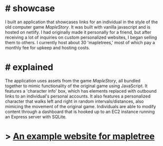 
# # showcase

I built an application that showcases links for an individual in the style of the old computer game *MapleStory*. It was built with vanilla javascript and is hosted on netlify. I had originally made it personally for a friend, but after receiving a lot of inquiries on custom personalized websites, I began selling them to others. I currently host about 30 'mapletrees,' most of which pay a monthly fee for upkeep and hosting costs.

# # explained

The application uses assets from the game *MapleStory*, all bundled together to mimic functionality of the original game using JavaScript. It features a 'character info' box, which has elements replaced with outbound links to an individual's personal accounts. It also features a personalized character that walks left and right in random intervals/distances, also mimicing the movement of the original game. Individuals are able to modify content through a dashboard that is hooked up to an EC2 instance running an Express server with SQLite.

# > <a href="">An example website for mapletree</a>


